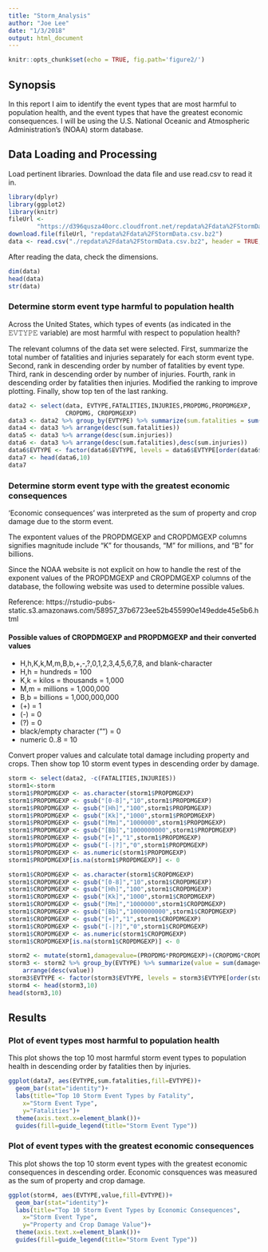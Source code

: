```yaml
---
title: "Storm_Analysis"
author: "Joe Lee"
date: "1/3/2018"
output: html_document
---
```


```r
knitr::opts_chunk$set(echo = TRUE, fig.path='figure2/')
```

## Synopsis
In this report I aim to identify the event types that are most harmful to population health, and the event types that have the greatest economic consequences. I will be using the U.S. National Oceanic and Atmospheric Administration's (NOAA) storm database.

## Data Loading and Processing
Load pertinent libraries. Download the data file and use read.csv to read it in.
```r
library(dplyr)
library(ggplot2)
library(knitr)
fileUrl <- 
        "https://d396qusza40orc.cloudfront.net/repdata%2Fdata%2FStormData.csv.bz2"
download.file(fileUrl, "repdata%2Fdata%2FStormData.csv.bz2")
data <- read.csv("./repdata%2Fdata%2FStormData.csv.bz2", header = TRUE,sep = ",")
```
After reading the data, check the dimensions.
```r
dim(data)
head(data)
str(data)
```

### Determine storm event type harmful to population health
Across the United States, which types of events (as indicated in the 𝙴𝚅𝚃𝚈𝙿𝙴 variable) are most harmful with respect to population health?

The relevant columns of the data set were selected.
First, summarize the total number of fatalities and injuries separately for each storm event type.
Second, rank in descending order by number of fatalities by event type.
Third, rank in descending order by number of injuries.
Fourth, rank in descending order by fatalities then injuries.
Modified the ranking to improve plotting.
Finally, show top ten of the last ranking.
```r
data2 <- select(data, EVTYPE,FATALITIES,INJURIES,PROPDMG,PROPDMGEXP,
                CROPDMG, CROPDMGEXP)
data3 <- data2 %>% group_by(EVTYPE) %>% summarize(sum.fatalities = sum(FATALITIES),sum.injuries = sum(INJURIES))
data4 <- data3 %>% arrange(desc(sum.fatalities))
data5 <- data3 %>% arrange(desc(sum.injuries))
data6 <- data3 %>% arrange(desc(sum.fatalities),desc(sum.injuries))
data6$EVTYPE <- factor(data6$EVTYPE, levels = data6$EVTYPE[order(data6$sum.fatalities,decreasing=T)])
data7 <- head(data6,10)
data7
```

### Determine storm event type with the greatest economic consequences
'Economic consequences' was interpreted as the sum of property and crop damage due to the storm event.

The expontent values of the PROPDMGEXP and CROPDMGEXP columns signifies magnitude include “K” for thousands, “M” for millions, and “B” for billions. 

Since the NOAA website is not explicit on how to handle the rest of the exponent values of the PROPDMGEXP and CROPDMGEXP columns of the database, the following website was used to determine possible values.

Reference: https://rstudio-pubs-static.s3.amazonaws.com/58957_37b6723ee52b455990e149edde45e5b6.html

#### Possible values of CROPDMGEXP and PROPDMGEXP and their converted values
* H,h,K,k,M,m,B,b,+,-,?,0,1,2,3,4,5,6,7,8, and blank-character
* H,h = hundreds = 100
* K,k = kilos = thousands = 1,000
* M,m = millions = 1,000,000
* B,b = billions = 1,000,000,000
* (+) = 1
* (-) = 0
* (?) = 0
* black/empty character ("") = 0
* numeric 0..8 = 10

Convert proper values and calculate total damage including property and crops.
Then show top 10 storm event types in descending order by damage.
```r
storm <- select(data2, -c(FATALITIES,INJURIES))
storm1<-storm
storm1$PROPDMGEXP <- as.character(storm1$PROPDMGEXP)
storm1$PROPDMGEXP <- gsub("[0-8]","10",storm1$PROPDMGEXP)
storm1$PROPDMGEXP <- gsub("[Hh]","100",storm1$PROPDMGEXP)
storm1$PROPDMGEXP <- gsub("[Kk]","1000",storm1$PROPDMGEXP)
storm1$PROPDMGEXP <- gsub("[Mm]","1000000",storm1$PROPDMGEXP)
storm1$PROPDMGEXP <- gsub("[Bb]","1000000000",storm1$PROPDMGEXP)
storm1$PROPDMGEXP <- gsub("[+]","1",storm1$PROPDMGEXP)
storm1$PROPDMGEXP <- gsub("[-|?]","0",storm1$PROPDMGEXP)
storm1$PROPDMGEXP <- as.numeric(storm1$PROPDMGEXP)
storm1$PROPDMGEXP[is.na(storm1$PROPDMGEXP)] <- 0

storm1$CROPDMGEXP <- as.character(storm1$CROPDMGEXP)
storm1$CROPDMGEXP <- gsub("[0-8]","10",storm1$CROPDMGEXP)
storm1$CROPDMGEXP <- gsub("[Hh]","100",storm1$CROPDMGEXP)
storm1$CROPDMGEXP <- gsub("[Kk]","1000",storm1$CROPDMGEXP)
storm1$CROPDMGEXP <- gsub("[Mm]","1000000",storm1$CROPDMGEXP)
storm1$CROPDMGEXP <- gsub("[Bb]","1000000000",storm1$CROPDMGEXP)
storm1$CROPDMGEXP <- gsub("[+]","1",storm1$CROPDMGEXP)
storm1$CROPDMGEXP <- gsub("[-|?]","0",storm1$CROPDMGEXP)
storm1$CROPDMGEXP <- as.numeric(storm1$CROPDMGEXP)
storm1$CROPDMGEXP[is.na(storm1$CROPDMGEXP)] <- 0

storm2 <- mutate(storm1,damagevalue=(PROPDMG*PROPDMGEXP)+(CROPDMG*CROPDMGEXP))
storm3 <- storm2 %>% group_by(EVTYPE) %>% summarize(value = sum(damagevalue)) %>%
    arrange(desc(value))
storm3$EVTYPE <- factor(storm3$EVTYPE, levels = storm3$EVTYPE[order(storm3$value,decreasing=T)])
storm4 <- head(storm3,10)
head(storm3,10)
```


## Results

### Plot of event types most harmful to population health
This plot shows the top 10 most harmful storm event types to population health in descending order by fatalities then by injuries.
```r
ggplot(data7, aes(EVTYPE,sum.fatalities,fill=EVTYPE))+
  geom_bar(stat="identity")+
  labs(title="Top 10 Storm Event Types by Fatality",
    x="Storm Event Type",
    y="Fatalities")+
  theme(axis.text.x=element_blank())+
  guides(fill=guide_legend(title="Storm Event Type"))
```

### Plot of event types with the greatest economic consequences
This plot shows the top 10 storm event types with the greatest economic consequences in descending order. Economic consquences was measured as the sum of property and crop damage.
```r
ggplot(storm4, aes(EVTYPE,value,fill=EVTYPE))+
  geom_bar(stat="identity")+
  labs(title="Top 10 Storm Event Types by Economic Consequences",
    x="Storm Event Type",
    y="Property and Crop Damage Value")+
  theme(axis.text.x=element_blank())+
  guides(fill=guide_legend(title="Storm Event Type"))
```
